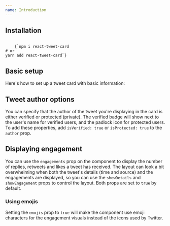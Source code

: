 ```yaml
---
name: Introduction
---
```



<ThemeHandler />

## Installation

<Code className="bash">
    {`npm i react-tweet-card
# or
yarn add react-tweet-card`}
</Code>

## Basic setup

Here's how to set up a tweet card with basic information:

<Playground>
    <Container>
        <TweetCard
            author={{ 
                name: 'randy', 
                username: 'randyfactory', 
                image: 'https://pbs.twimg.com/profile_images/1382083582752096262/xrx0PO8Z_400x400.jpg' 
            }}
            tweet={
                `how was “philosopher” ever a job lmao like was socrates sippin wine on a balcony somewhere drunkenly slurring shit like “to find urself, think for urself” with a crowd cheering underneath him like fuck yes socrates another banger this man will not miss`
            }
            time={new Date(2021, 2, 2, 21, 3)}
            source="Twitter for iPhone"
            permalink="https://twitter.com/randyfactory/status/1366841622495961091" // optional
            fitInsideContainer
        />
    </Container>
</Playground>

## Tweet author options

You can specify that the author of the tweet you're displaying in the card is either verified or protected (private). 
The verified badge will show next to the user's name for verified users, and the padlock icon for protected users.
To add these properties, add `isVerified: true` or `isProtected: true` to the `author` prop.

<Playground>
    <Container>
        <TweetCard
            author={{
                name: 'hatsune mitski (zeph)',
                username: 'zephanijong',
                image: 'https://pbs.twimg.com/profile_images/1582563234950705153/xsz9xZyW_400x400.jpg',
                isVerified: true // try replacing this with "isProtected" 
            }} 
            tweet={`if she's your girl why does she follow me on spotify`}
            time={new Date(2022, 9, 10, 0, 52)}
            source="Twitter for iPhone"
            permalink="https://twitter.com/zephanijong/status/1579243456869781505"
            fitInsideContainer
        />
    </Container>
</Playground>

## Displaying engagement

You can use the `engagements` prop on the component to display the number of replies, retweets and likes a tweet has received. 
The layout can look a bit overwhelming when both the tweet's details (time and source) and the engagements are displayed, so you can use the `showDetails` and `showEngagement` props to control the layout. 
Both props are set to `true` by default.

### Using emojis

Setting the `emojis` prop to `true` will make the component use emoji characters for the engagement visuals instead of the icons used by Twitter.

<Playground>
    <Container>
        <TweetCard
            engagement={{
                replies: 206,
                retweets: 17600,
                likes: 128200
            }}
            emojis={false} // try setting this to true 👀
            showDetails={false} // try setting this to true 😬
            author={{ 
                name: 'Ethan Hardy', 
                username: 'ethanhardy', 
                image: 'https://pbs.twimg.com/profile_images/1579548555131424775/PgoOLvU7_400x400.jpg',
            }}
            tweet={
                `You say that it's fucked that gingerbread men live in gingerbread houses, but to a gingerbread person, gingerbread is as inscrutable and fundamental as carbon. The people and homes are no more alike than humans are to diamonds. Only we, their gods and creators, can see the horror`
            }
            time={new Date(2021, 11, 21, 14, 6)}
            source="Twitter for iPhone"
            permalink="https://twitter.com/ethanhardy/status/1473278732676837382"
            fitInsideContainer
        />
    </Container>
</Playground>